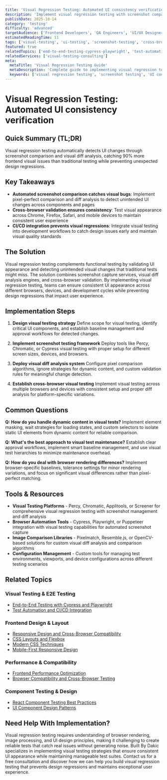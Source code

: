 ```yaml
---
title: 'Visual Regression Testing: Automated UI consistency verification'
description: 'Implement visual regression testing with screenshot comparison, visual diff analysis, and cross-browser UI consistency for frontend application reliability.'
publishDate: 2025-10-14
category: 'testing'
difficulty: 'advanced'
targetAudience: ['Frontend Developers', 'QA Engineers', 'UI/UX Designers']
estimatedReadingTime: 11
tags: ['visual-testing', 'ui-testing', 'screenshot-testing', 'cross-browser-ui']
featured: true
relatedTopics: ['end-to-end-testing-cypress-playwright', 'test-automation-cicd-integration', 'responsive-design-and-cross-browser-compatibility', 'css-layouts-and-flexbox', 'frontend-performance-optimization', 'react-component-testing-best-practices', 'modern-css-techniques', 'mobile-first-responsive-design', 'browser-compatibility-and-cross-browser-testing', 'ui-component-design-patterns']
relatedServices: ['visual-testing-consulting']
meta:
  metaTitle: 'Visual Regression Testing Guide'
  metaDescription: 'Complete guide to implementing visual regression testing with screenshot comparison and UI consistency verification.'
  keywords: ['visual regression testing', 'screenshot testing', 'UI consistency testing', 'visual diff analysis']
---
```


# Visual Regression Testing: Automated UI consistency verification

## Quick Summary (TL;DR)

Visual regression testing automatically detects UI changes through screenshot comparison and visual diff analysis, catching 90% more frontend visual issues than traditional testing while preventing unexpected design regressions.

## Key Takeaways

- **Automated screenshot comparison catches visual bugs**: Implement pixel-perfect comparison and diff analysis to detect unintended UI changes across components and pages
- **Cross-browser validation ensures consistency**: Test visual appearance across Chrome, Firefox, Safari, and mobile devices to maintain consistent user experience
- **CI/CD integration prevents visual regressions**: Integrate visual testing into development workflows to catch design issues early and maintain visual quality standards

## The Solution

Visual regression testing complements functional testing by validating UI appearance and detecting unintended visual changes that traditional tests might miss. The solution combines screenshot capture services, visual diff analysis engines, and cross-browser validation. By implementing visual regression testing, teams can ensure consistent UI appearance across different browsers, devices, and development cycles while preventing design regressions that impact user experience.

## Implementation Steps

1. **Design visual testing strategy**
   Define scope for visual testing, identify critical UI components, and establish baseline management and approval workflows for detected changes.

2. **Implement screenshot testing framework**
   Deploy tools like Percy, Chromatic, or Cypress visual testing with proper setup for different screen sizes, devices, and browsers.

3. **Deploy visual diff analysis system**
   Configure pixel comparison algorithms, ignore strategies for dynamic content, and custom validation rules for meaningful change detection.

4. **Establish cross-browser visual testing**
   Implement visual testing across multiple browsers and devices with consistent setup and proper diff analysis for platform-specific variations.

## Common Questions

**Q: How do you handle dynamic content in visual tests?**
Implement element masking, wait strategies for loading states, and custom selectors to isolate static UI elements from dynamic content for reliable comparison.

**Q: What's the best approach to visual test maintenance?**
Establish clear approval workflows, implement smart baseline management, and use visual test hierarchies to minimize maintenance overhead.

**Q: How do you deal with browser rendering differences?**
Implement browser-specific baselines, tolerance settings for minor rendering variations, and focus on significant visual differences rather than pixel-perfect matching.

## Tools & Resources

- **Visual Testing Platforms** - Percy, Chromatic, Applitools, or Screener for comprehensive visual regression testing with screenshot management and diff analysis
- **Browser Automation Tools** - Cypress, Playwright, or Puppeteer integration with visual testing capabilities for automated screenshot capture
- **Image Comparison Libraries** - Pixelmatch, Resemble.js, or OpenCV-based solutions for custom visual diff analysis and comparison algorithms
- **Configuration Management** - Custom tools for managing test environments, viewports, and device configurations across different testing scenarios

## Related Topics

### Visual Testing & E2E Testing
- [End-to-End Testing with Cypress and Playwright](/topics/end-to-end-testing-cypress-playwright)
- [Test Automation and CI/CD Integration](/topics/test-automation-cicd-integration)

### Frontend Design & Layout
- [Responsive Design and Cross-Browser Compatibility](/topics/responsive-design-and-cross-browser-compatibility)
- [CSS Layouts and Flexbox](/topics/css-layouts-and-flexbox)
- [Modern CSS Techniques](/topics/modern-css-techniques)
- [Mobile-First Responsive Design](/topics/mobile-first-responsive-design)

### Performance & Compatibility
- [Frontend Performance Optimization](/topics/frontend-performance-optimization)
- [Browser Compatibility and Cross-Browser Testing](/topics/browser-compatibility-and-cross-browser-testing)

### Component Testing & Design
- [React Component Testing Best Practices](/topics/react-component-testing-best-practices)
- [UI Component Design Patterns](/topics/ui-component-design-patterns)

## Need Help With Implementation?

Visual regression testing requires understanding of browser rendering, image processing, and UI design principles, making it challenging to create reliable tests that catch real issues without generating noise. Built By Dakic specializes in implementing visual testing strategies that ensure consistent UI appearance while maintaining manageable test suites. Contact us for a free consultation and discover how we can help you build visual regression testing that prevents design regressions and maintains exceptional user experience.
